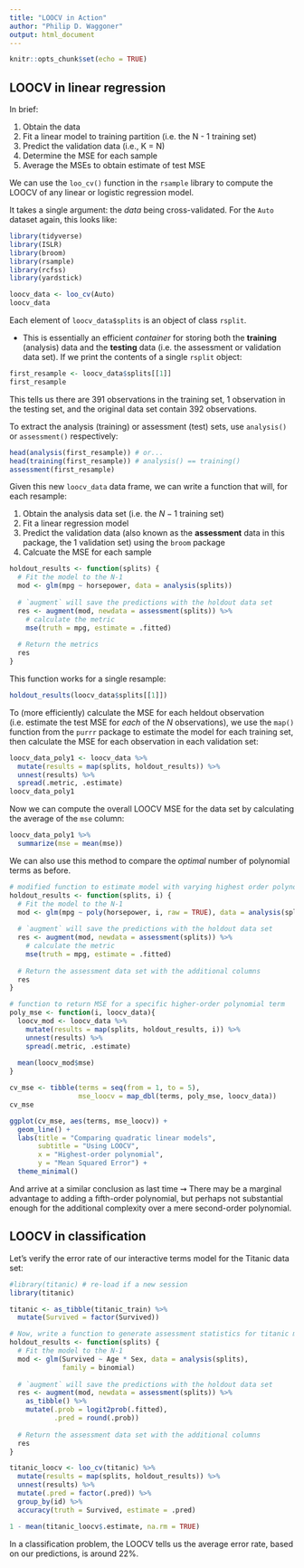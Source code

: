 ```yaml
---
title: "LOOCV in Action"
author: "Philip D. Waggoner"
output: html_document
---
```


```r
knitr::opts_chunk$set(echo = TRUE)
```

## LOOCV in linear regression

In brief:

1. Obtain the data 
2. Fit a linear model to training partition (i.e. the N - 1 training set)
3. Predict the validation data (i.e., K = N)
4. Determine the MSE for each sample
5. Average the MSEs to obtain estimate of test MSE

We can use the `loo_cv()` function in the `rsample` library to compute the LOOCV of any linear or logistic regression model. 

It takes a single argument: the *data* being cross-validated. For the `Auto` dataset again, this looks like:

```r
library(tidyverse)
library(ISLR)
library(broom)
library(rsample)
library(rcfss)
library(yardstick)

loocv_data <- loo_cv(Auto)
loocv_data
```

Each element of `loocv_data$splits` is an object of class `rsplit`. 

* This is essentially an efficient *container* for storing both the **training** (analysis) data and the **testing** data (i.e. the assessment or validation data set). If we print the contents of a single `rsplit` object:

```r
first_resample <- loocv_data$splits[[1]]
first_resample
```

This tells us there are 391 observations in the training set, 1 observation in the testing set, and the original data set contain 392 observations. 

To extract the analysis (training) or assessment (test) sets, use `analysis()` or `assessment()` respectively:

```r
head(analysis(first_resample)) # or...
head(training(first_resample)) # analysis() == training()  
assessment(first_resample)
```

Given this new `loocv_data` data frame, we can write a function that will, for each resample:

1. Obtain the analysis data set (i.e. the $N-1$ training set)
2. Fit a linear regression model
3. Predict the validation data (also known as the **assessment** data in this package, the $1$ validation set) using the `broom` package
4. Calcuate the MSE for each sample

```r
holdout_results <- function(splits) {
  # Fit the model to the N-1
  mod <- glm(mpg ~ horsepower, data = analysis(splits))
  
  # `augment` will save the predictions with the holdout data set
  res <- augment(mod, newdata = assessment(splits)) %>%
    # calculate the metric
    mse(truth = mpg, estimate = .fitted)
  
  # Return the metrics
  res
}
```

This function works for a single resample:

```r
holdout_results(loocv_data$splits[[1]])
```

To (more efficiently) calculate the MSE for each heldout observation (i.e. estimate the test MSE for *each* of the $N$ observations), we use the `map()` function from the `purrr` package to estimate the model for each training set, then calculate the MSE for each observation in each validation set:

```r
loocv_data_poly1 <- loocv_data %>%
  mutate(results = map(splits, holdout_results)) %>%
  unnest(results) %>%
  spread(.metric, .estimate)
loocv_data_poly1
```

Now we can compute the overall LOOCV MSE for the data set by calculating the average of the `mse` column:

```r
loocv_data_poly1 %>%
  summarize(mse = mean(mse))
```

We can also use this method to compare the *optimal* number of polynomial terms as before.

```r
# modified function to estimate model with varying highest order polynomial
holdout_results <- function(splits, i) {
  # Fit the model to the N-1
  mod <- glm(mpg ~ poly(horsepower, i, raw = TRUE), data = analysis(splits))
  
  # `augment` will save the predictions with the holdout data set
  res <- augment(mod, newdata = assessment(splits)) %>%
    # calculate the metric
    mse(truth = mpg, estimate = .fitted)
  
  # Return the assessment data set with the additional columns
  res
}

# function to return MSE for a specific higher-order polynomial term
poly_mse <- function(i, loocv_data){
  loocv_mod <- loocv_data %>%
    mutate(results = map(splits, holdout_results, i)) %>%
    unnest(results) %>%
    spread(.metric, .estimate)
  
  mean(loocv_mod$mse)
}

cv_mse <- tibble(terms = seq(from = 1, to = 5),
                 mse_loocv = map_dbl(terms, poly_mse, loocv_data))
cv_mse

ggplot(cv_mse, aes(terms, mse_loocv)) +
  geom_line() +
  labs(title = "Comparing quadratic linear models",
       subtitle = "Using LOOCV",
       x = "Highest-order polynomial",
       y = "Mean Squared Error") +
  theme_minimal()
```

And arrive at a similar conclusion as last time $\rightsquigarrow$ There may be a marginal advantage to adding a fifth-order polynomial, but perhaps not substantial enough for the additional complexity over a mere second-order polynomial.

## LOOCV in classification

Let's verify the error rate of our interactive terms model for the Titanic data set:

```r
#library(titanic) # re-load if a new session
library(titanic)

titanic <- as_tibble(titanic_train) %>%
  mutate(Survived = factor(Survived))

# Now, write a function to generate assessment statistics for titanic model
holdout_results <- function(splits) {
  # Fit the model to the N-1
  mod <- glm(Survived ~ Age * Sex, data = analysis(splits),
             family = binomial)
  
  # `augment` will save the predictions with the holdout data set
  res <- augment(mod, newdata = assessment(splits)) %>% 
    as_tibble() %>%
    mutate(.prob = logit2prob(.fitted),
           .pred = round(.prob))
  
  # Return the assessment data set with the additional columns
  res
}

titanic_loocv <- loo_cv(titanic) %>%
  mutate(results = map(splits, holdout_results)) %>%
  unnest(results) %>%
  mutate(.pred = factor(.pred)) %>%
  group_by(id) %>%
  accuracy(truth = Survived, estimate = .pred)

1 - mean(titanic_loocv$.estimate, na.rm = TRUE)
```

In a classification problem, the LOOCV tells us the average error rate, based on our predictions, is around 22%.

